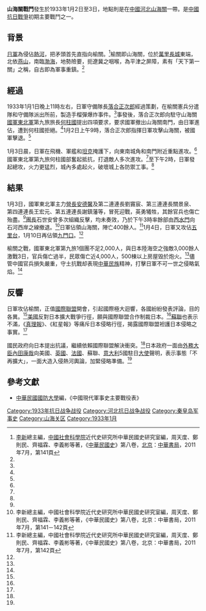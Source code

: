 {{Infobox Military Conflict|
campaign=|
image=|
caption=|
conflict=山海關戰鬥|
date=1933年元月2日至3日|
place=[[中國|中國]][[河北|河北]][[山海關|山海關]]|
result=國軍營長安德馨等軍官陣亡，日軍佔山海關|
combatant1=中華民國國民革命軍之[[東北軍|東北軍]]|
combatant2=日軍之中國派遣軍（[[關東軍|關東軍]]）| 
commander1=[[何柱國_(軍事將領)|何柱国]]|
commander2=[[落合正次郎|落合正次郎]] |
strength1=數千|
strength2=|
casualties1=|
casualties2=|
}}
{{Hatnote|同名战斗，参见：[[山海關戰鬥_(北洋政府時期)|山海關戰鬥 (北洋政府時期)]]。}}
'''山海關戰鬥'''發生於1933年1月2日至3日，地點則是在[[中國|中國]][[河北|河北]][[山海關|山海關]]一帶。是[[中國抗日戰爭|中國抗日戰爭]]初期主要戰鬥之一。

==背景==
[[日軍|日軍]]為侵佔[[熱河|熱河]]，把矛頭首先直指向榆關。<ref name="民國史第八卷，第141頁">[[李新_(1918年)|李新]]總主編，[[中國社會科學院|中國社會科學院]]近代史研究所中華民國史研究室編，周天度、鄭則民、齊福霖、李義彬等著，《[[中華民國史|中華民國史]]》第八卷，[[北京|北京]]：[[中華書局|中華書局]]，2011年7月，第141頁</ref>榆關即山海關，位於[[萬里長城|萬里長城]]東端，北依[[燕山|燕山]]，南臨[[渤海|渤海]]，地勢險要，扼遼冀之咽喉，為平津之屏障，素有「天下第一關」之稱，自古即為軍事重鎮。<ref name="民國史第八卷，第141頁"/>

==經過==
1933年1月1日晚上11時左右，日軍守備隊長[[落合正次郎|落合正次郎]]經過策劃，在榆關憲兵分遣隊和守備隊派出所前，製造手榴彈爆炸事件。<ref name="民國史第八卷，第141頁"/>事發後，落合正次郎向駐守山海關[[國民革命軍|國軍]][[東北軍|東北軍]]第九旅旅長[[何柱國_(軍事將領)|何柱國]]提出四項要求，要求國軍撤出山海關南門，由日軍進佔，遭到何柱國拒絕。<ref name="民國史第八卷，第141頁"/>1月2日上午9時，落合正次郎指揮日軍攻擊山海關，被國軍擊退。<ref name="民國史第八卷，第141頁"/>

1月3日晨，日軍在飛機、軍艦和[[坦克|坦克]]掩護下，向東南城角和南門附近重點進攻。<ref name="民國史第八卷，第141頁"/>國軍東北軍第九旅何柱國部奮起抵抗，打退敵人多次進攻。<ref name="民國史第八卷，第141頁"/>至下午2時，日軍發起總攻，火力更猛烈，城內多處起火，破壞城上各防禦工事。<ref name="民國史第八卷，第141頁"/>

==結果==
1月3日，國軍東北軍主力[[營長|營長]][[安德馨|安德馨]]及第二連連長劉竇宸、第三連連長關景泉、第四連連長王宏元、第五連連長謝鎮藩等，冒死迎戰，英勇犧牲，其餘官兵也傷亡殆盡。<ref name="民國史第八卷，第141頁"/>[[團長|團長]]石世安曾多次組織反擊，均未奏效，乃於下午3時率餘部由[[西水門|西水門]]向石河西岸之線撤退。<ref>李新總主編，中國社會科學院近代史研究所中華民國史研究室編，周天度、鄭則民、齊福霖、李義彬等著，《中華民國史》第八卷，北京：中華書局，2011年7月，第141－142頁</ref>日軍佔領山海關，陣亡400餘人。<ref name="民國史第八卷，第142頁">李新總主編，中國社會科學院近代史研究所中華民國史研究室編，周天度、鄭則民、齊福霖、李義彬等著，《中華民國史》第八卷，北京：中華書局，2011年7月，第142頁</ref>1月4日，日軍又攻佔[[五里台|五里台]]，1月10日再佔領[[九門口|九門口]]。<ref name="民國史第八卷，第142頁"/>

榆關之戰，國軍東北軍第九旅1個團不足2,000人，與日本陸海空之強敵3,000餘人激戰3日，官兵傷亡過半，民眾傷亡近4,000人，500棟以上房屋毁於炮火。<ref name="民國史第八卷，第142頁"/>儘管中國官兵損失嚴重，守土抗戰却表現[[中華民族|中華民族]]精神，打擊日軍不可一世之侵略氣焰。<ref name="民國史第八卷，第142頁"/>

==反響==
日軍攻佔榆關，正值[[國際聯盟|國際聯盟]]開會，引起國際極大迴響，各國紛紛發表評論，目的各異。<ref name="民國史第八卷，第142頁"/>[[美國|美國]]反對日本擴大戰爭行徑，願與國際聯盟合作制裁日本。<ref name="民國史第八卷，第142頁"/>[[蘇聯|蘇聯]]也表示不滿，《[[真理報|真理報]]》、《紅星報》等痛斥日本侵略行徑，揭露國際聯盟袒護日本侵略之事實。<ref name="民國史第八卷，第142頁"/>

國民政府向日本提出抗議，繼續依賴國際聯盟解決衝突。<ref name="民國史第八卷，第142頁"/>日本政府一面由[[外務大臣_(日本)|外務大臣]][[內田康哉|內田康哉]]向美國、[[英國|英國]]、[[法國|法國]]、蘇聯、[[意大利|意大利]]5國駐日[[大使|大使]]聲明，表示事態「不再擴大」，一面大造入侵熱河輿論，加緊侵略準備。<ref name="民國史第八卷，第142頁"/>

==參考文獻==
*[[中華民國|中華民國]][[國防大學_(臺灣)|國防大學]]編，《中國現代軍事史主要戰役表》

[[Category:1933年抗日战争战役|Category:1933年抗日战争战役]]
[[Category:河北抗日战争战役|Category:河北抗日战争战役]]
[[Category:秦皇岛军事史|Category:秦皇岛军事史]]
[[Category:山海关区|Category:山海关区]]
[[Category:1933年1月|Category:1933年1月]]